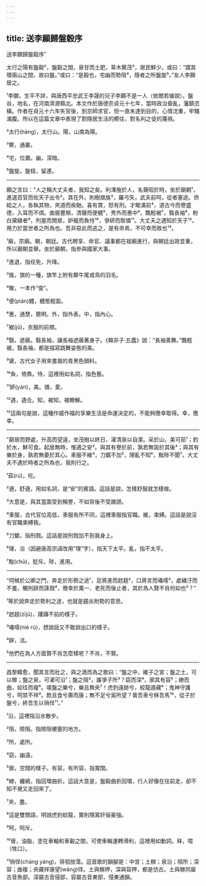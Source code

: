 ```yaml
---
---
---
```

title: 送李願歸盤穀序
---




送李願歸盤穀序¹

太行之陽有盤穀²，盤穀之間，泉甘而土肥，草木藂茂³，居民鮮少。或曰：“謂其環兩山之間，故曰盤。”或曰：“是穀也，宅幽而勢阻⁴，隱者之所盤旋⁵。”友人李願居之。

¹李願，生平不詳，與唐西平忠武王李晟的兒子李願不是一人（依閻若璩說）。盤谷，地名，在河南濟源縣北。本文作於唐德宗貞元十七年，當時政治昏亂，藩鎮恣橫。作者在貞元十六年失官後，到京師求官，但一直未達到目的，心情沈重，牢騷滿腹。所以在這篇文章中表現了對隱居生活的嚮往，對名利之徒的蔑視。

²太行(háng)，太行山。陽，山南為陽。

³藂，通叢。

⁴宅，位置。幽，深暗。

⁵盤旋，盤桓，留連。



--------------------

願之言曰："人之稱大丈夫者，我知之矣。利澤施於人，名聲昭於時，坐於廟朝¹，進退百官而佐天子出令²。其在外，則樹旗旄³，羅弓矢，武夫前呵，從者塞途。供給之人，各執其物，夾道而疾馳。喜有賞，怒有刑。才畯滿前⁴，道古今而譽盛德，入耳而不煩。曲眉豐頰，清聲而便體⁵，秀外而惠中⁶，飄輕裾⁷，翳長袖⁸，粉白黛綠者⁹，列屋而閒居，妒寵而負恃¹⁰，爭妍而取憐¹¹。大丈夫之遇知於天子¹²，用力於當世者之所為也。吾非惡此而逃之，是有命焉，不可幸而致也¹³。

¹廟，宗廟。朝，朝廷。古代聘享、命官、議事都在祖廟進行，與朝廷出政並重，所以廟朝並舉。坐於廟朝，指參與國家大事。

²進退，指任免，升降。

³旄，旗的一種，旗竿上附有犛牛尾或鳥的羽毛。

⁴畯，一本作“俊”。

⁵便(pián)體，體態輕盈。

⁶惠，通慧，聰明。外，指外表。中，指內心。

⁷裾(jū)，衣服的前襟。

⁸翳，遮蔽。翳長袖，讓長袖遮蔽著身子。《韓非子·五蠹》說：“長袖善舞。”飄輕裾，翳長袖，都是描寫跳舞姿態的美。

⁹黛，古代女子用來書眉的青黑色顏料。

¹⁰負，倚靠。恃，這裡用如名詞，指色藝。

¹¹妍(yán)，美。憐，愛。

¹²遇，遇合。知，被知，被瞭解。

¹³這兩句是說，這種作威作福的享樂生活是命運決定的，不能夠徼幸取得。幸，徼幸。



--------------------

"窮居而野處，升高而望遠，坐茂樹以終日，濯清泉以自潔。采於山，美可茹¹；釣於水，鮮可食。起居無時，惟適之安²。與其有譽於前，孰若無毀於其後³；與其有樂於身，孰若無憂於其心。車服不維⁴，刀鋸不加⁵，理亂不知⁶，黜陟不聞⁷。大丈夫不遇於時者之所為也，我則行之。

¹茹(rú)，吃。

²適，舒適，用如名詞，是“安”的賓語。這話是說，怎樣舒服就怎樣做。

³大意是，與其當面受到稱譽，不如背後不受譭謗。

⁴車服，古代官位高低，車服有所不同，這裡車服指官職。維，束縛。這話是說沒有官職束縛我。

⁵刀鋸，指刑戮。這話是說刑戮加不到我身上。

⁶理，治（因避唐高宗諱改用“理”字），指天下太平。亂，指不太平。

⁷黜(chù)，貶斥。陟，進用。



--------------------

“伺候於公卿之門，奔走於形勢之途¹，足將進而趑趄²，口將言而囁嚅³，處穢汙而不羞，觸刑辟而誅戮⁴，徼幸於萬一、老死而後止者，其於為人賢不肖何如也⁵？”

¹等於說奔走於勢利之途，也就是趨炎附勢的意思。

²趑趄(zījū)，躇躊不前的樣子。

³囁嚅(niè rú)，想說話又不敢說出口的樣子。

⁴辟，法。

⁵他們在為人方面賢不肖怎麼樣呢？不肖，不賢。



--------------------

昌黎韓愈，聞其言而壯之，與之酒而為之歌曰：“盤之中，維子之宮；盤之土，可以稼；盤之泉，可濯可沿¹；盤之阻²，誰爭子所³？窈而深⁴，廓其有容⁵；繚而曲，如往而複⁶。嗟盤之樂兮，樂且無央⁷！虎豹遠跡兮，蛟龍遁藏⁸；鬼神守護兮，呵禁不祥⁹。飲且食兮壽而康；無不足兮奚所望？膏吾車兮秣吾馬¹⁰，從子於盤兮，終吾生以徜徉¹¹。”

¹沿，這裡指沿水散步。

²阻，險阻。指險阻梗塞的地方。

³所，處所。

⁴窈，幽遠。

⁵廓，空闊的樣子。有容，有所容，指寬闊。

⁶繚，纏繞，指回環曲折。這話大意是，盤穀曲折回環，行人好像在往前走，卻不知不覺又走回來了。

⁷央，盡。

⁸這是雙關語，明說虎豹蛟龍，實則隱寓奸佞豪強。

⁹呵，呵斥。

¹⁰膏，油脂，塗在車軸和車轂之間，可使車輪運轉滑利，這裡用如動詞。秣，喂〔牲口〕。

¹¹徜徉(cháng yáng)，徘徊放蕩。這首歌的韻腳是：中宮；土稼；泉沿；阻所；深容；曲複；央藏祥康望(wáng)徉。土與稼押，深與容押，都是仿古。土與稼同屬古音魚部。深屬古音侵部，容屬古音東部，侵東通韻。